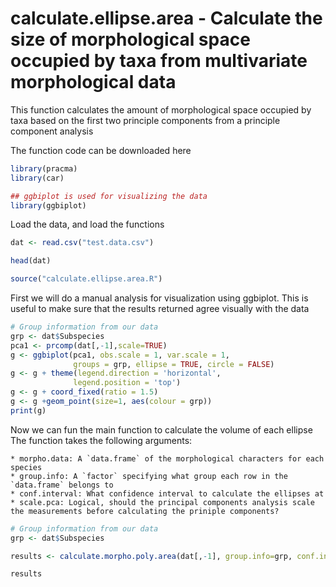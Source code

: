 calculate.ellipse.area - Calculate the size of morphological space occupied by taxa from multivariate morphological data
========================================================

This function calculates the amount of morphological space occupied by taxa based on the first two principle components from a principle component analysis

The function code can be downloaded here

```r
library(pracma)
library(car)

## ggbiplot is used for visualizing the data
library(ggbiplot)
```

Load the data, and load the functions
```r
dat <- read.csv("test.data.csv")

head(dat)

source("calculate.ellipse.area.R")
```

First we will do a manual analysis for visualization using ggbiplot. This is useful to make sure that the results returned agree visually with the data

```r
# Group information from our data
grp <- dat$Subspecies
pca1 <- prcomp(dat[,-1],scale=TRUE)
g <- ggbiplot(pca1, obs.scale = 1, var.scale = 1, 
              groups = grp, ellipse = TRUE, circle = FALSE)
g <- g + theme(legend.direction = 'horizontal', 
              legend.position = 'top')
g <- g + coord_fixed(ratio = 1.5)
g <- g +geom_point(size=1, aes(colour = grp))
print(g)
```

Now we can fun the main function to calculate the volume of each ellipse The function takes the following arguments:
```
* morpho.data: A `data.frame` of the morphological characters for each species
* group.info: A `factor` specifying what group each row in the `data.frame` belongs to
* conf.interval: What confidence interval to calculate the ellipses at
* scale.pca: Logical, should the principal components analysis scale the measurements before calculating the priniple components?
```

```r
# Group information from our data
grp <- dat$Subspecies

results <- calculate.morpho.poly.area(dat[,-1], group.info=grp, conf.interval=0.9, scale.pca =TRUE)

results
```


